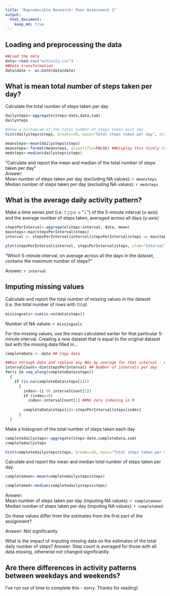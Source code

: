 ```yaml
---
title: "Reproducible Research: Peer Assessment 1"
output: 
  html_document:
    keep_md: true
---
```




## Loading and preprocessing the data
```R
##Load the data
data<-read.csv("activity.csv")
##Date transformation
data$date <- as.Date(data$date)
```

## What is mean total number of steps taken per day?
Calculate the total number of steps taken per day
```r
dailysteps<-aggregate(steps~date,data,sum)
dailysteps

#Show a histogram of the total number of steps taken each day
hist(dailysteps$steps, breaks=20, main="Total steps taken per day", xlab="Number of steps")

meansteps<-mean(dailysteps$steps)
meansteps<-format(meansteps, scientific=FALSE) ##Display this nicely rather than as an exponent
medsteps<-median(dailysteps$steps)

```

"Calculate and report the mean and median of the total number of steps taken per day"  
Answer:  
Mean number of steps taken per day (excluding NA values): `r meansteps`  
Median number of steps taken per day (excluding NA values): `r medsteps`

## What is the average daily activity pattern?

Make a time series plot (i.e. 𝚝𝚢𝚙𝚎 = "𝚕") of the 5-minute interval (x-axis) and the average number of steps taken, averaged across all days (y-axis)

```R
stepsPerInterval<-aggregate(steps~interval, data, mean)
maxsteps<-max(stepsPerInterval$steps)
interval <- stepsPerInterval$interval[stepsPerInterval$steps == maxsteps] 

plot(stepsPerInterval$interval, stepsPerInterval$steps, xlab="Interval", ylab="Average steps", type="l")

```

"Which 5-minute interval, on average across all the days in the dataset, contains the maximum number of steps?"  

Answer: `r interval`

## Imputing missing values

Calculate and report the total number of missing values in the dataset (i.e. the total number of rows with 𝙽𝙰s)
```R
missingvals<-sum(is.na(data$steps))
```
Number of NA values: `r missingvals`


For the missing values, use the mean calculated earlier for that particular 5-minute interval.
Creating a new dataset that is equal to the original dataset but with the missing data filled in...
```R
completeData <- data ## Copy data

##Run through data and replace any NAs by average for that interval - use modulus operator to determine interval needed
intervalCount<-dim(stepsPerInterval) ## Number of intervals per day
for(i in seq_along(completeData$steps))
  {
    if (is.na(completeData$steps[i]))
      {
        index<-(i %% intervalCount[1])
        if (index==0)
          index<-intervalCount[1] ##No zero indexing in R
          
        completeData$steps[i]<-stepsPerInterval$steps[index]
      }
  }

```

Make a histogram of the total number of steps taken each day

```r
completedailysteps<-aggregate(steps~date,completeData,sum)
completedailysteps

hist(completedailysteps$steps, breaks=20, main="Total steps taken per day", xlab="Number of steps")

```

Calculate and report the mean and median total number of steps taken per day. 
```r

completemean<-mean(completedailysteps$steps)

completemed<-median(completedailysteps$steps)

```

Answer:  
Mean number of steps taken per day (imputing NA values): `r completemean`  
Median number of steps taken per day (imputing NA values): `r completemed`

Do these values differ from the estimates from the first part of the assignment? 

Answer: Not significantly


What is the impact of imputing missing data on the estimates of the total daily number of steps?
Answer: Step count is averaged for those with all data missing, otherwise not changed significantly

## Are there differences in activity patterns between weekdays and weekends?
I've run out of time to complete this - sorry. 
Thanks for reading!